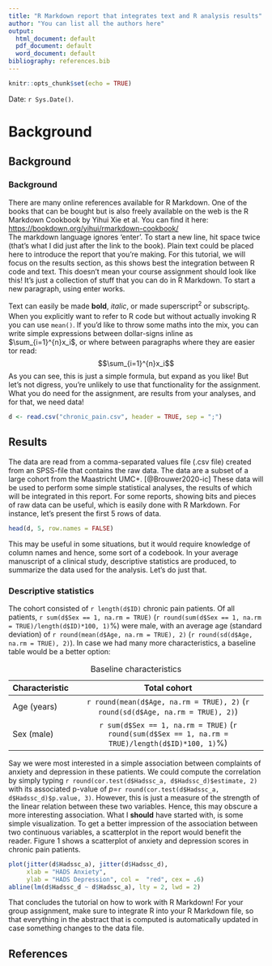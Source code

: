```yaml
---
title: "R Markdown report that integrates text and R analysis results"
author: "You can list all the authors here"
output:
  html_document: default
  pdf_document: default
  word_document: default
bibliography: references.bib
---
```


```r
knitr::opts_chunk$set(echo = TRUE)
```

Date: `r Sys.Date()`.

# Background
## Background
### Background

There are many online references available for R Markdown. One of the books that can be bought but is also freely available on the web is the R Markdown Cookbook by Yihui Xie et al. You can find it here: <https://bookdown.org/yihui/rmarkdown-cookbook/>  
The markdown language ignores 'enter'. To start a new line, hit space twice (that's what I did just after the link to the book). Plain text could be placed here to introduce the report that you're making. For this tutorial, we will focus on the results section, as this shows best the integration between R code and text. This doesn't mean your course assignment should look like this! It's just a collection of stuff that you can do in R Markdown. To start a new paragraph, using enter works.

Text can easily be made **bold**, *italic*, or made superscript^2^ or subscript~0~. When you explicitly want to refer to R code but without actually invoking R you can use `mean()`. If you'd like to throw some maths into the mix, you can write simple expressions between dollar-signs inline as $\sum_{i=1}^{n}x_i$, or where between paragraphs where they are easier tor read: $$\sum_{i=1}^{n}x_i$$ As you can see, this is just a simple formula, but expand as you like! But let's not digress, you're unlikely to use that functionality for the assignment. What you do need for the assignment, are results from your analyses, and for that, we need data!

```r
d <- read.csv("chronic_pain.csv", header = TRUE, sep = ";")
```

## Results

The data are read from a comma-separated values file (.csv file) created from an SPSS-file that contains the raw data. The data are a subset of a large cohort from the Maastricht UMC+. [@Brouwer2020-ic] These data will be used to perform some simple statistical analyses, the results of which will be integrated in this report. For some reports, showing bits and pieces of raw data can be useful, which is easily done with R Markdown. For instance, let's present the first 5 rows of data.

```r
head(d, 5, row.names = FALSE)
```

This may be useful in some situations, but it would require knowledge of column names and hence, some sort of a codebook. In your average manuscript of a clinical study, descriptive statistics are produced, to summarize the data used for the analysis. Let's do just that.

### Descriptive statistics

The cohort consisted of `r length(d$ID)` chronic pain patients. Of all patients, `r sum(d$Sex == 1, na.rm = TRUE)` (`r round(sum(d$Sex == 1, na.rm = TRUE)/length(d$ID)*100, 1)`%) were male, with an average age (standard deviation) of `r round(mean(d$Age, na.rm = TRUE), 2)` (`r round(sd(d$Age, na.rm = TRUE), 2)`). In case we had many more characteristics, a baseline table would be a better option:

| Characteristic |                                           Total cohort                                            |
|----------------|:-------------------------------------------------------------------------------------------------:|
| Age (years)    |          `r round(mean(d$Age, na.rm = TRUE), 2)` (`r round(sd(d$Age, na.rm = TRUE), 2)`)          |
| Sex (male)     | `r sum(d$Sex == 1, na.rm = TRUE)` (`r round(sum(d$Sex == 1, na.rm = TRUE)/length(d$ID)*100, 1)`%) |

: Baseline characteristics

Say we were most interested in a simple association between complaints of anxiety and depression in these patients. We could compute the correlation by simply typing `r round(cor.test(d$Hadssc_a, d$Hadssc_d)$estimate, 2)` with its associated p-value of *p*=`r round(cor.test(d$Hadssc_a, d$Hadssc_d)$p.value, 3)`. However, this is just a measure of the strength of the linear relation between these two variables. Hence, this may obscure a more interesting association. What I **should** have started with, is some simple visualization. To get a better impression of the association between two continuous variables, a scatterplot in the report would benefit the reader. Figure 1 shows a scatterplot of anxiety and depression scores in chronic pain patients.

```r
plot(jitter(d$Hadssc_a), jitter(d$Hadssc_d),
     xlab = "HADS Anxiety",
     ylab = "HADS Depression", col =  "red", cex = .6)
abline(lm(d$Hadssc_d ~ d$Hadssc_a), lty = 2, lwd = 2)
```

That concludes the tutorial on how to work with R Markdown! For your group assignment, make sure to integrate R into your R Markdown file, so that everything in the abstract that is computed  is automatically updated in case something changes to the data file.

## References
